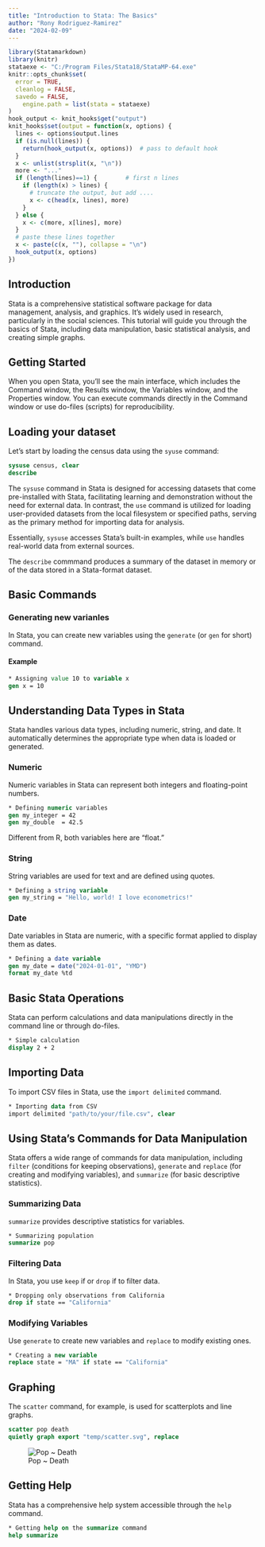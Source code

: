 ```yaml
---
title: "Introduction to Stata: The Basics"
author: "Rony Rodriguez-Ramirez"
date: "2024-02-09"
---
```


```r
library(Statamarkdown)
library(knitr)
stataexe <- "C:/Program Files/Stata18/StataMP-64.exe"
knitr::opts_chunk$set(
  error = TRUE,
  cleanlog = FALSE,
  savedo = FALSE,
    engine.path = list(stata = stataexe)
)
hook_output <- knit_hooks$get("output")
knit_hooks$set(output = function(x, options) {
  lines <- options$output.lines
  if (is.null(lines)) {
    return(hook_output(x, options))  # pass to default hook
  }
  x <- unlist(strsplit(x, "\n"))
  more <- "..."
  if (length(lines)==1) {        # first n lines
    if (length(x) > lines) {
      # truncate the output, but add ....
      x <- c(head(x, lines), more)
    }
  } else {
    x <- c(more, x[lines], more)
  }
  # paste these lines together
  x <- paste(c(x, ""), collapse = "\n")
  hook_output(x, options)
})
```

## Introduction

Stata is a comprehensive statistical software package for data management, analysis, and graphics. It's widely used in research, particularly in the social sciences. This tutorial will guide you through the basics of Stata, including data manipulation, basic statistical analysis, and creating simple graphs.

## Getting Started

When you open Stata, you'll see the main interface, which includes the Command window, the Results window, the Variables window, and the Properties window. You can execute commands directly in the Command window or use do-files (scripts) for reproducibility.

## Loading your dataset

Let's start by loading the census data using the `syuse` command:

```stata
sysuse census, clear
describe
```

::: {.callout-tip}
The `sysuse` command in Stata is designed for accessing datasets that come pre-installed with Stata, facilitating learning and demonstration without the need for external data. In contrast, the `use` command is utilized for loading user-provided datasets from the local filesystem or specified paths, serving as the primary method for importing data for analysis. 

Essentially, `sysuse` accesses Stata's built-in examples, while `use` handles real-world data from external sources.
:::

The `describe` commmand produces a summary of the dataset in memory or of the data stored in a Stata-format dataset.

## Basic Commands

### Generating new varianles

In Stata, you can create new variables using the `generate` (or `gen` for short) command.

#### Example

```stata
* Assigning value 10 to variable x
gen x = 10
```


## Understanding Data Types in Stata

Stata handles various data types, including numeric, string, and date. It automatically determines the appropriate type when data is loaded or generated.

### Numeric

Numeric variables in Stata can represent both integers and floating-point numbers.

```stata
* Defining numeric variables
gen my_integer = 42
gen my_double  = 42.5
```

Different from R, both variables here are "float."

### String

String variables are used for text and are defined using quotes.

```stata
* Defining a string variable
gen my_string = "Hello, world! I love econometrics!"
```

### Date

Date variables in Stata are numeric, with a specific format applied to display them as dates.

```stata
* Defining a date variable
gen my_date = date("2024-01-01", "YMD")
format my_date %td
```


## Basic Stata Operations

Stata can perform calculations and data manipulations directly in the command line or through do-files.

```stata
* Simple calculation
display 2 + 2
```

## Importing Data

To import CSV files in Stata, use the `import delimited` command.

```stata
* Importing data from CSV
import delimited "path/to/your/file.csv", clear
```

## Using Stata's Commands for Data Manipulation

Stata offers a wide range of commands for data manipulation, including `filter` (conditions for keeping observations), `generate` and `replace` (for creating and modifying variables), and `summarize` (for basic descriptive statistics).

### Summarizing Data

`summarize` provides descriptive statistics for variables.

```stata
* Summarizing population
summarize pop
```


### Filtering Data

In Stata, you use `keep` if or `drop` if to filter data.

```stata
* Dropping only observations from California
drop if state == "California"
```

### Modifying Variables

Use `generate` to create new variables and `replace` to modify existing ones.

```stata
* Creating a new variable
replace state = "MA" if state == "California"
```

## Graphing

The `scatter` command, for example, is used for scatterplots and line graphs.


```stata
scatter pop death
quietly graph export "temp/scatter.svg", replace
```

![Pop ~ Death](temp/scatter.svg)

## Getting Help

Stata has a comprehensive help system accessible through the `help` command.

```stata
* Getting help on the summarize command
help summarize
```

